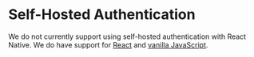 # Self-Hosted Authentication

We do not currently support using self-hosted authentication with React Native.
We do have support for [React](/docs/react/authentication/self-hosting) and [vanilla JavaScript](/docs/vanilla/authentication/self-hosting).
